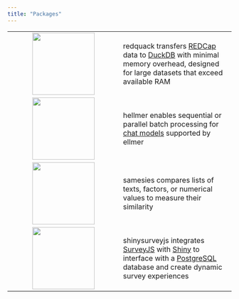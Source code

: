```yaml
---
title: "Packages"
---
```


|  |  |
|:----------------------------------:|------------------------------------|
| [![](media/redquack-hex.png){width="140"}](https://github.com/dylanpieper/redquack) | redquack transfers [REDCap](https://project-redcap.org) data to [DuckDB](https://duckdb.org) with minimal memory overhead, designed for large datasets that exceed available RAM |
| [![](media/hellmer-hex.png){width="140"}](https://github.com/dylanpieper/hellmer) | hellmer enables sequential or parallel batch processing for [chat models](https://ellmer.tidyverse.org/reference/index.html#chatbots) supported by ellmer |
| [![](media/samesies-hex.png){width="140"}](https://github.com/dylanpieper/samesies) | samesies compares lists of texts, factors, or numerical values to measure their similarity |
| [![](media/SSJS-Hex.svg){width="140"}](https://github.com/dylanpieper/shinysurveyjs) | shinysurveyjs integrates [SurveyJS](https://surveyjs.io/) with [Shiny](#0) to interface with a [PostgreSQL](#0) database and create dynamic survey experiences |
